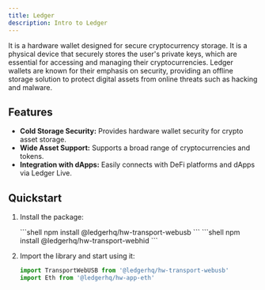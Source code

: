 ```yaml
---
title: Ledger
description: Intro to Ledger
---
```



It is a hardware wallet designed for secure cryptocurrency storage. It is a physical device that securely stores the user's private keys, which are essential for accessing and managing their cryptocurrencies.
Ledger wallets are known for their emphasis on security, providing an offline storage solution to protect digital assets from online threats such as hacking and malware.

<CardGrid>
  <LinkCard title="Website" href="https://www.ledger.com/" />
  <LinkCard title="Documentation" href="https://developers.ledger.com/docs/transport/overview/" />
  <LinkCard title="Recipe" description="Not ready yet but is coming very soon!"/>
</CardGrid>

## Features

- **Cold Storage Security:** Provides hardware wallet security for crypto asset storage.  
- **Wide Asset Support:** Supports a broad range of cryptocurrencies and tokens.  
- **Integration with dApps:** Easily connects with DeFi platforms and dApps via Ledger Live.  

## Quickstart

<Steps>

1. Install the package:

    <Tabs>
        <TabItem label="Nano S/X/S Plus - USB protocol">
        ```shell
        npm install @ledgerhq/hw-transport-webusb
        ```
        </TabItem>
        <TabItem label="Nano S/X/S Plus - HID protocol">
        ```shell
        npm install @ledgerhq/hw-transport-webhid
        ```
        </TabItem>
    </Tabs>

2. Import the library and start using it:
    
    ```javascript
    import TransportWebUSB from '@ledgerhq/hw-transport-webusb'
    import Eth from '@ledgerhq/hw-app-eth'
    ```
</Steps>

